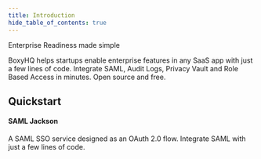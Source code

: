 ```yaml
---
title: Introduction
hide_table_of_contents: true
---
```



Enterprise Readiness made simple

BoxyHQ helps startups enable enterprise features in any SaaS app with just a few lines of code. Integrate SAML, Audit Logs, Privacy Vault and Role Based Access in minutes. Open source and free.

## Quickstart

<div class="container" style={{ padding: 0 }}>
  <div class="row is-multiline">
    <div class="col col--6">
      <Link class="card" to="/docs/jackson/guides" style={{ height: '100%' }}>
        <div class="card__body">
          <h4>SAML Jackson</h4>
          <p>
            A SAML SSO service designed as an OAuth 2.0 flow. Integrate SAML
            with just a few lines of code.
          </p>
        </div>
      </Link>
    </div>
  </div>
</div>
